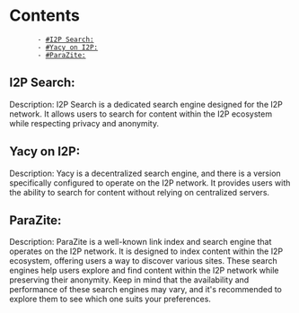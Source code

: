 = Contents =
        - [[#I2P Search:]]
        - [[#Yacy on I2P:]]
        - [[#ParaZite:]]



== I2P Search: ==

Description: I2P Search is a dedicated search engine designed for the I2P network. It allows users to search for content within the I2P ecosystem while respecting privacy and anonymity.
== Yacy on I2P: ==

Description: Yacy is a decentralized search engine, and there is a version specifically configured to operate on the I2P network. It provides users with the ability to search for content without relying on centralized servers.
== ParaZite: ==

Description: ParaZite is a well-known link index and search engine that operates on the I2P network. It is designed to index content within the I2P ecosystem, offering users a way to discover various sites.
These search engines help users explore and find content within the I2P network while preserving their anonymity. Keep in mind that the availability and performance of these search engines may vary, and it's recommended to explore them to see which one suits your preferences.
